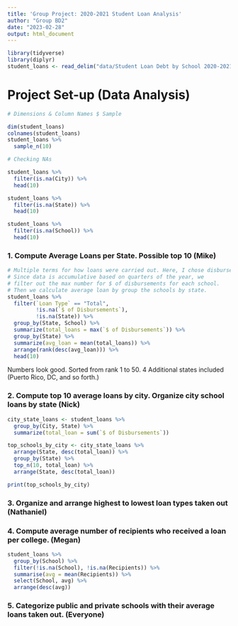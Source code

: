 ```yaml
---
title: 'Group Project: 2020-2021 Student Loan Analysis'
author: "Group BD2"
date: "2023-02-28"
output: html_document
---
```


```r
library(tidyverse)
library(diplyr)
student_loans <- read_delim("data/Student Loan Debt by School 2020-2021.csv")
```

# Project Set-up (Data Analysis)
```r
# Dimensions & Column Names $ Sample 

dim(student_loans)
colnames(student_loans)
student_loans %>% 
  sample_n(10)

```
```r
# Checking NAs

student_loans %>% 
  filter(is.na(City)) %>% 
  head(10)

student_loans %>%
  filter(is.na(State)) %>% 
  head(10) 

student_loans %>% 
  filter(is.na(School)) %>% 
  head(10)
```



### 1. Compute Average Loans per State. Possible top 10 (Mike)

```r
# Multiple terms for how loans were carried out. Here, I chose disbursement. 
# Since data is accumulative based on quarters of the year, we 
# filter out the max number for $ of disbursements for each school. 
# Then we calculate average loan by group the schools by state. 
student_loans %>% 
  filter(`Loan Type` == "Total",
         !is.na(`$ of Disbursements`),
         !is.na(State)) %>% 
  group_by(State, School) %>% 
  summarize(total_loans = max(`$ of Disbursements`)) %>% 
  group_by(State) %>% 
  summarize(avg_loan = mean(total_loans)) %>% 
  arrange(rank(desc(avg_loan))) %>% 
  head(10)
```



Numbers look good. Sorted from rank 1 to 50. 4 Additional states
included (Puerto Rico, DC, and so forth.)


### 2. Compute top 10 average loans by city. Organize city school loans by state (Nick)
```r
city_state_loans <- student_loans %>%
  group_by(City, State) %>%
  summarize(total_loan = sum(`$ of Disbursements`))

top_schools_by_city <- city_state_loans %>%
  arrange(State, desc(total_loan)) %>%
  group_by(State) %>%
  top_n(10, total_loan) %>%
  arrange(State, desc(total_loan))

print(top_schools_by_city)
```




### 3. Organize and arrange highest to lowest loan types taken out (Nathaniel)



### 4. Compute average number of recipients who received a loan per college. (Megan)
```r
student_loans %>%
  group_by(School) %>%
  filter(!is.na(School), !is.na(Recipients)) %>%
  summarise(avg = mean(Recipients)) %>%
  select(School, avg) %>%
  arrange(desc(avg))
```

### 5. Categorize public and private schools with their average loans taken out. (Everyone)

